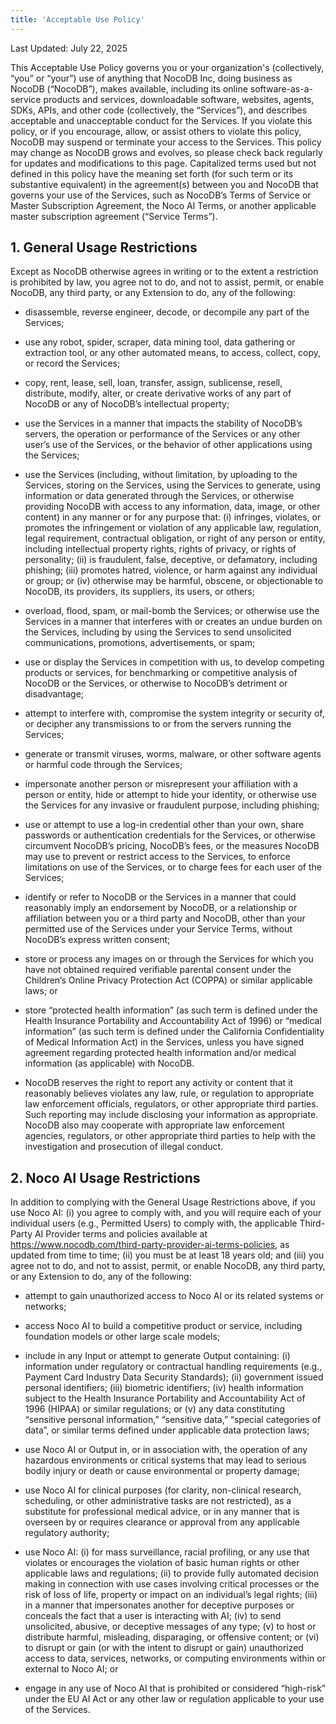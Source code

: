 ```yaml
---
title: 'Acceptable Use Policy'
---
```


Last Updated: July 22, 2025

This Acceptable Use Policy governs you or your organization's (collectively, “you” or “your”) use of anything that NocoDB Inc, doing business as NocoDB (“NocoDB”), makes available, including its online software-as-a-service products and services, downloadable software, websites, agents, SDKs, APIs, and other code (collectively, the “Services”), and describes acceptable and unacceptable conduct for the Services. If you violate this policy, or if you encourage, allow, or assist others to violate this policy, NocoDB may suspend or terminate your access to the Services. This policy may change as NocoDB grows and evolves, so please check back regularly for updates and modifications to this page. Capitalized terms used but not defined in this policy have the meaning set forth (for such term or its substantive equivalent) in the agreement(s) between you and NocoDB that governs your use of the Services, such as NocoDB’s Terms of Service or Master Subscription Agreement, the Noco AI Terms, or another applicable master subscription agreement (“Service Terms”).

## 1. General Usage Restrictions
Except as NocoDB otherwise agrees in writing or to the extent a restriction is prohibited by law, you agree not to do, and not to assist, permit, or enable NocoDB, any third party, or any Extension to do, any of the following:

- disassemble, reverse engineer, decode, or decompile any part of the Services;

- use any robot, spider, scraper, data mining tool, data gathering or extraction tool, or any other automated means, to access, collect, copy, or record the Services;

- copy, rent, lease, sell, loan, transfer, assign, sublicense, resell, distribute, modify, alter, or create derivative works of any part of NocoDB or any of NocoDB’s intellectual property;

- use the Services in a manner that impacts the stability of NocoDB’s servers, the operation or performance of the Services or any other user’s use of the Services, or the behavior of other applications using the Services;

- use the Services (including, without limitation, by uploading to the Services, storing on the Services, using the Services to generate, using information or data generated through the Services, or otherwise providing NocoDB with access to any information, data, image, or other content) in any manner or for any purpose that: (i) infringes, violates, or promotes the infringement or violation of any applicable law, regulation, legal requirement, contractual obligation, or right of any person or entity, including intellectual property rights, rights of privacy, or rights of personality; (ii) is fraudulent, false, deceptive, or defamatory, including phishing; (iii) promotes hatred, violence, or harm against any individual or group; or (iv) otherwise may be harmful, obscene, or objectionable to NocoDB, its providers, its suppliers, its users, or others;

- overload, flood, spam, or mail-bomb the Services; or otherwise use the Services in a manner that interferes with or creates an undue burden on the Services, including by using the Services to send unsolicited communications, promotions, advertisements, or spam;

- use or display the Services in competition with us, to develop competing products or services, for benchmarking or competitive analysis of NocoDB or the Services, or otherwise to NocoDB’s detriment or disadvantage;

- attempt to interfere with, compromise the system integrity or security of, or decipher any transmissions to or from the servers running the Services;

- generate or transmit viruses, worms, malware, or other software agents or harmful code through the Services;

- impersonate another person or misrepresent your affiliation with a person or entity, hide or attempt to hide your identity, or otherwise use the Services for any invasive or fraudulent purpose, including phishing;

- use or attempt to use a log-in credential other than your own, share passwords or authentication credentials for the Services, or otherwise circumvent NocoDB’s pricing, NocoDB’s fees, or the measures NocoDB may use to prevent or restrict access to the Services, to enforce limitations on use of the Services, or to charge fees for each user of the Services;

- identify or refer to NocoDB or the Services in a manner that could reasonably imply an endorsement by NocoDB, or a relationship or affiliation between you or a third party and NocoDB, other than your permitted use of the Services under your Service Terms, without NocoDB’s express written consent;

- store or process any images on or through the Services for which you have not obtained required verifiable parental consent under the Children’s Online Privacy Protection Act (COPPA) or similar applicable laws; or

[//]: # (- store “protected health information” &#40;as such term is defined under the Health Insurance Portability and Accountability Act of 1996&#41; or “medical information” &#40;as such term is defined under the California Confidentiality of Medical Information Act&#41; in the Services, unless you have signed NocoDB’s Health Information Exhibit or a similar form of agreement regarding protected health information and/or medical information &#40;as applicable&#41; with NocoDB.)

- store “protected health information” (as such term is defined under the Health Insurance Portability and Accountability Act of 1996) or “medical information” (as such term is defined under the California Confidentiality of Medical Information Act) in the Services, unless you have signed agreement regarding protected health information and/or medical information (as applicable) with NocoDB.


- NocoDB reserves the right to report any activity or content that it reasonably believes violates any law, rule, or regulation to appropriate law enforcement officials, regulators, or other appropriate third parties. Such reporting may include disclosing your information as appropriate. NocoDB also may cooperate with appropriate law enforcement agencies, regulators, or other appropriate third parties to help with the investigation and prosecution of illegal conduct.

## 2. Noco AI Usage Restrictions
In addition to complying with the General Usage Restrictions above, if you use Noco AI: (i) you agree to comply with, and you will require each of your individual users (e.g., Permitted Users) to comply with, the applicable Third-Party AI Provider terms and policies available at https://www.nocodb.com/third-party-provider-ai-terms-policies, as updated from time to time; (ii) you must be at least 18 years old; and (iii) you agree not to do, and not to assist, permit, or enable NocoDB, any third party, or any Extension to do, any of the following:

- attempt to gain unauthorized access to Noco AI or its related systems or networks;

- access Noco AI to build a competitive product or service, including foundation models or other large scale models;

- include in any Input or attempt to generate Output containing: (i) information under regulatory or contractual handling requirements (e.g., Payment Card Industry Data Security Standards); (ii) government issued personal identifiers; (iii) biometric identifiers; (iv) health information subject to the Health Insurance Portability and Accountability Act of 1996 (HIPAA) or similar regulations; or (v) any data constituting “sensitive personal information,” “sensitive data,” “special categories of data”, or similar terms defined under applicable data protection laws;

- use Noco AI or Output in, or in association with, the operation of any hazardous environments or critical systems that may lead to serious bodily injury or death or cause environmental or property damage;

[//]: # (- use internet search or browse functionality included in Noco AI: &#40;i&#41; to collect nonpublic information you do not otherwise have the right to collect; &#40;ii&#41; to engage or participate in DDoS attacks; &#40;iii&#41; for automatic ticket purchasing; &#40;iv&#41; in connection with raffles, lottery, or gambling; &#40;v&#41; for gaming or trading of in-game items/currency; &#40;vi&#41; to access media streaming- related domains; &#40;vii&#41; to trade crypto/virtual currency or NFT; &#40;viii&#41; for search engine optimization manipulation; &#40;ix&#41; to post on classified, used goods, or resell sites; or &#40;x&#41; to complete surveys in return for a benefit or anything of value;)

- use Noco AI for clinical purposes (for clarity, non-clinical research, scheduling, or other administrative tasks are not restricted), as a substitute for professional medical advice, or in any manner that is overseen by or requires clearance or approval from any applicable regulatory authority;

- use Noco AI: (i) for mass surveillance, racial profiling, or any use that violates or encourages the violation of basic human rights or other applicable laws and regulations; (ii) to provide fully automated decision making in connection with use cases involving critical processes or the risk of loss of life, property or impact on an individual’s legal rights; (iii) in a manner that impersonates another for deceptive purposes or conceals the fact that a user is interacting with AI; (iv) to send unsolicited, abusive, or deceptive messages of any type; (v) to host or distribute harmful, misleading, disparaging, or offensive content; or (vi) to disrupt or gain (or with the intent to disrupt or gain) unauthorized access to data, services, networks, or computing environments within or external to Noco AI; or

- engage in any use of Noco AI that is prohibited or considered “high-risk” under the EU AI Act or any other law or regulation applicable to your use of the Services.